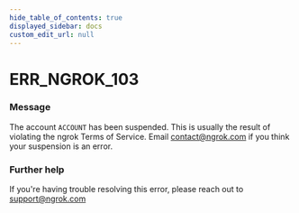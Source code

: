 ```yaml
---
hide_table_of_contents: true
displayed_sidebar: docs
custom_edit_url: null
---
```



# ERR_NGROK_103

### Message
The account `ACCOUNT` has been suspended.
This is usually the result of violating the ngrok Terms of Service.
Email contact@ngrok.com if you think your suspension is an error.

### Further help
If you're having trouble resolving this error, please reach out to [support@ngrok.com](mailto:support@ngrok.com?subject=Help%20with%20ERR_NGROK_103)


<ErrorDetails error='err_ngrok_103' />
